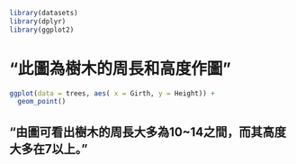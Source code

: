 
```r
library(datasets)
library(dplyr)
library(ggplot2)
```

# "此圖為樹木的周長和高度作圖"

```r
ggplot(data = trees, aes( x = Girth, y = Height)) + 
  geom_point() 
```


## "由圖可看出樹木的周長大多為10~14之間，而其高度大多在7以上。"
